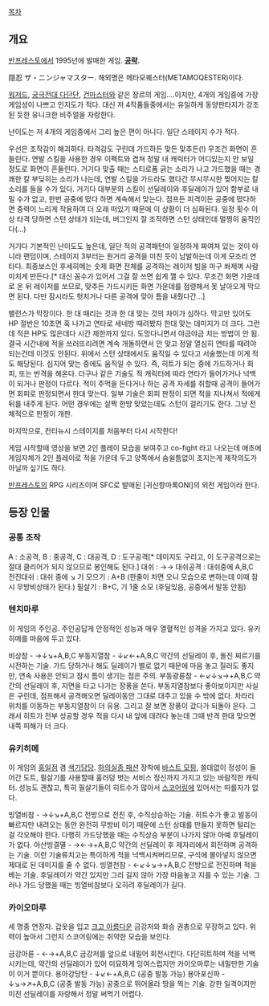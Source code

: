 [[목차]]

{{{#!html
<iframe width="420" height="315" src="http://www.youtube.com/embed/erOaX2kCYNE" frameborder="0" allowfullscreen></iframe>
}}}

== 개요 ==
[[반프레스토]]에서 1995년에 발매한 게임. '''[http://janet.egloos.com/4556089 공략].'''

隠忍 ザ・ニンジャマスター. 해외명은 메타모퀘스터(METAMOQESTER)이다.

[[워저드]], [[궁극전대 다단단]], [[건마스터]]와 같은 장르의 게임....이지만, 4개의 게임중에 가장 게임성이 나쁘고 인지도가 적다. 대신 저 4작품들중에서는 유일하게 동양판타지가 강조된 듯한 유니크한 비주얼을 자랑한다. 

난이도는 저 4개의 게임중에서 그리 높은 편이 아니다. 일단 스테이지 수가 적다.

우선은 조작감이 해괴하다. 타격감도 구린데 가드하든 맞든 맞추든(!) 무조건 화면이 흔들린다. 연발 스킬을 사용한 경우 이펙트와 겹쳐 정말 내 캐릭터가 어디있는지 안 보일 정도로 화면이 흔들린다. 거기다 맞출 때는 스티로폼 긁는 소리가 나고 가드했을 때는 경쾌한 칼 부딪히는 소리가 나는데, 연발 스킬을 가드라도 했다간 무시무시한 찢어지는 칼 소리를 들을 수가 있다. 거기다 대부분의 스킬이 선딜레이와 후딜레이가 있어 함부로 내밀 수가 없고, 한번 공중에 떴다 하면 계속해서 맞는다. 점프든 피격이든 공중에 떴다하면 중력이 느리게 작용하여 더 오래 떠있기 때문에 이 상황이 더 심화된다. 일정 횟수 이상 타격 당하면 스턴 상태가 되는데, 버그인지 잘 조작하면 스턴 상태인데 멀쩡히 움직인다(...)

거기다 기본적인 난이도도 높은데, 일단 적의 공격패턴이 일정하게 짜여져 있는 것이 아니라 랜덤이며, 스테이지 3부터는 원거리 공격을 미친 듯이 남발하는데 이게 모조리 연타다. 최종보스인 후세히메는 숫제 화면 전체를 공격하는 레이저 빔을 마구 쏴제껴 사람 미치게 만든다.[* 대신 꼼수가 있어서 그걸 잘 쓰면 쉽게 깰 수 있다. 무조건 화면 가운데로 온 뒤 레이저를 쏘므로, 맞추든 가드시키든 화면 가운데를 점령해서 못 날아오게 막으면 된다. 다만 잠시라도 헛치거나 다른 공격에 맞아 틈을 내줬다간...]

밸런스가 막장이다. 한 대 때리는 것과 한 대 맞는 것의 차이가 심하다. 막고만 있어도 HP 절반은 10초면 훅 나가고 연타로 세네방 때려봤자 한대 맞는 데미지가 더 크다.
그런데 적은 HP도 많은데다 시간 제한까지 있다. 도망다니면서 야금야금 치는 방법이 안 됨. 결국 시간내에 적을 쓰러뜨리려면 계속 개돌하면서 안 맞고 정말 열심히 연타를 때려야 되는건데 이것도 안된다. 위에서 스턴 상태에서도 움직일 수 있다고 서술했는데 이게 적도 해당된다. 심지어 맞는 중에도 움직일 수 있다. 즉, 히트가 되는 중에 가드하거나 회피, 또는 반격을 해온다. 더구나 같은 기술도 적 캐릭터에 따라 연타가 들어가거나 넉백이 되거나 판정이 다르다. 
적이 주먹을 든다거나 하는 공격 자세를 취할때 공격이 들어가면 회피로 판정되면서 한대 맞는다. 일부 기술은 회피 판정이 되면 적을 지나쳐서 적에게 뒤를 내주게 된다. 
어떤 경우에는 살짝 한방 맞았는데도 스턴이 걸리기도 한다. 그냥 전체적으로 판정이 개판. 

마지막으로, 컨티뉴시 스테이지를 처음부터 다시 시작한다!

게임 시작할때 영상을 보면 2인 플레이 모습을 보여주고 co-fight 라고 나오는데 애초에 게임자체가 2인 플레이로 적을 가운데 두고 양쪽에서 숨쉴틈없이 조지는게 제작의도가 아닐까 싶기도 하다.

[[반프레스토]]의 RPG 시리즈이며 SFC로 발매된 [귀신항마록ONI]의 외전 게임이라 한다.

== 등장 인물 ==
=== 공통 조작 ===
A : 소공격, B : 중공격, C : 대공격, D : 도구공격[* 데미지도 구리고, 이 도구공격으로는 절대 클리어가 되지 않으므로 봉인해도 된다.]
대쉬 : →→
대쉬공격 : 대쉬중에 A,B,C
전진대쉬 : 대쉬 중에 ↘
기 모으기 : A+B (한줄이 차면 오니 모습으로 변하는데 이때 잠시 무방비상태가 된다.)
필살기 : B+C, 기 1줄 소모 (후딜있음, 공중에서 발동 안됨)

=== 텐치마루 ===
이 게임의 주인공. 주인공답게 안정적인 성능과 매우 열혈적인 성격을 가지고 있다. 유키히메를 마음에 두고 있다.  

비상참 - →↓↘+A,B,C
부동지열참 - ↓↙←+A,B,C
약간의 선딜레이 후, 돌진 찌르기를 시전하는 기술. 가드 당하거나 해도 딜레이가 별로 없기 때문에 마음 놓고 질러도 좋지만, 연속 사용은 안되고 잠시 틈이 생기는 점은 주의.
부동광륜참 - ←↙↓↘→+A,B,C
약간의 선딜레이 후, 지면을 타고 나가는 장풍을 쏜다. 부동지열참보다 좋아보이지만 사실은 구린데, 점프해서 공격해오면 딜레이동안 그대로 대주고 있을 수 밖에 없다. 차라리 위치를 이동하는 부동지열참이 더 유용. 그리고 잘 보면 장풍이 갔다가 되돌아 온다. 그래서 히트가 전부 성공할 경우 적을 다시 내 앞에 데려다 놓는데 그때 반격 한대 맞으면 내쪽 피해가 더 크다.

=== 유키히메 ===
이 게임의 [[홍일점]] 겸 [[색기담당]]. [[하의실종 패션]] 장착에 [[바스트 모핑]], 쓸데없이 정성이 들어간 도트, 필살기를 사용할때 훌러덩 벗는 서비스 정신까지 가지고 있는 바람직한 캐릭터. 성능도 괜찮고, 특히 필살기들이 히트수가 많아서 [[스코어링]]에 있어서는 따를자가 없다.

빙열비참 - →↓↘+A,B,C
전방으로 전진 후, 수직상승하는 기술. 히트수가 좋고 발동이 빠르지만 내려오는 동안 완전히 무방비 이기 때문에 스턴 상태를 만들지 못하면 털리는 걸 각오해야 한다. 다행히 가드당했을 때는 수직상승 부분이 나가지 않아 아예 후딜레이가 없다.
아산빙결멸 - →←→+A,B,C
약간의 선딜레이 후 제자리에서 회전하며 공격하는 기술. 이런 기술류치고는 특이하게 적을 넉백시켜버리므로, 구석에 몰아넣지 않으면 제대로 된 데미지를 줄 수 없다.
빙열천참 - ←↙↓↘→+A,B,C
전방으로 전진하며 적을 베는 기술. 후딜레이가 약간 있지만 그리 길지 않아 가장 마음놓고 지를 수 있는 기술. 그러나 가드 당했을 때는 빙열비참보다 오히려 후딜레이가 길다.

=== 카이오마루 ===
세 명중 연장자. 갑옷을 입고 [[크고 아름다운]] 금강저와 화승 권총으로 무장하고 있다. 위력이 높아서 그런지 스코어링에는 취약한 모습을 보인다.

금강아륜 - ←→+A,B,C
금강저를 앞으로 내밀어 회전시킨다. 다단히트하며 적을 넉백시키는데, 약간의 선딜레이가 있어 미묘하게 잉여스럽지만 카이오마루는 내밀만한 기술이 이거 뿐이다.
용아강당탄 - ↓↙←+A,B,C (공중 발동 가능)
용아포신파 - ↓↘→↗+A,B,C (공중 발동 가능)
공중으로 뛰어올라 땅을 찍는 기술. 강한 일격이지만 미친 선딜레이를 자랑해서 정말 써먹기 어렵다.
